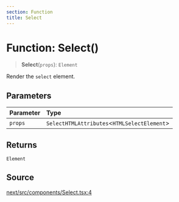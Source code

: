 ```yaml
---
section: Function
title: Select
---
```


# Function: Select()

> **Select**(`props`): `Element`

Render the `select` element.

## Parameters

| Parameter | Type |
| :------ | :------ |
| `props` | `SelectHTMLAttributes`\<`HTMLSelectElement`\> |

## Returns

`Element`

## Source

[next/src/components/Select.tsx:4](https://github.com/gpbl/react-day-picker/blob/a8bfa5451/next/src/components/Select.tsx#L4)
